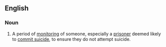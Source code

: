 ==English==

===Noun===
{{en-noun|~}}

# A period of [[monitor]]ing of someone, especially a [[prisoner]] deemed likely to [[commit suicide]], to ensure they do not attempt suicide.

{{topics|en|Suicide}}